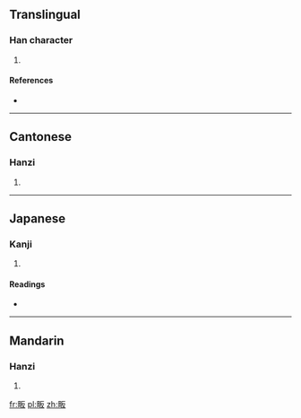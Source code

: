 ==Translingual==

===Han character===
{{Han char|rn=102|rad=田|as=04|sn=9|four=6104<sub>7</sub>|canj=田竹水 (WHE)}}

# {{defn|Han|sort=田04}}

====References====
* {{Han ref|kx=0760.100|dkj=21767|dj=1170.040|hdz=42533.100|uh=7548|ud=30024|bh=CFDB|bd=53211}}

----

==Cantonese==

===Hanzi===
{{yue-hanzi|jyut=|y=faan3}}

# {{defn|lang=yue|sort=田04}}

----

==Japanese==

===Kanji===
{{ja-kanji|grade=|rs=田04}}

# {{defn|lang=ja|sort=田04}}

====Readings====
* {{ja-readings|on=[[はん]] (han), [[ほん]] (hon)|kun=|nanori=}}

----

==Mandarin==

===Hanzi===
{{cmn-hanzi|pin=[[fàn]] ([[fan4]])|wg=fan<sup>4</sup>}}

# {{defn|lang=cmn|sort=田04}}

[[fr:畈]]
[[pl:畈]]
[[zh:畈]]